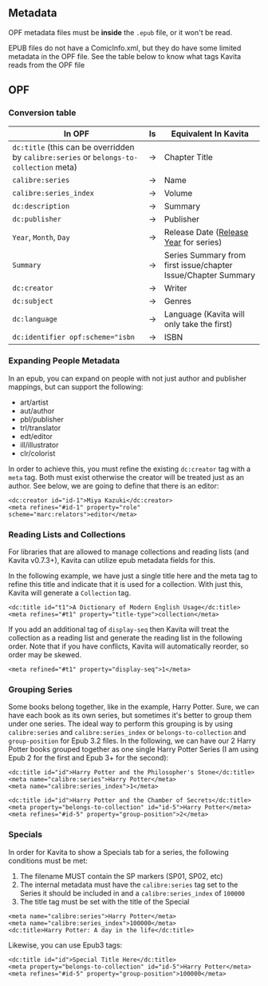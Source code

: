 
## Metadata

<Callout type="info">OPF metadata files must be **inside** the `.epub` file, or it won't be read.</Callout>

EPUB files do not have a ComicInfo.xml, but they do have some limited metadata in the OPF file.
See the table below to know what tags Kavita reads from the OPF file

## OPF

### Conversion table

| In OPF                                                                                         | Is | Equivalent In Kavita                                                           |
|------------------------------------------------------------------------------------------------|----|--------------------------------------------------------------------------------|
| `dc:title` (this can be overridden by `calibre:series` or `belongs-to-collection` meta)        | →  | Chapter Title                                                                  |
| `calibre:series`                                                                               | →  | Name                                                                           |
| `calibre:series_index`                                                                         | →  | Volume                                                                         |
| `dc:description`                                                                               | →  | Summary                                                                        |
| `dc:publisher`                                                                                 | →  | Publisher                                                                      |
| `Year`, `Month`, `Day`                                                                         | →  | Release Date ([Release Year](/guides/metadata/comics#release-year) for series) |
| `Summary`                                                                                      | →  | Series Summary from first issue/chapter Issue/Chapter Summary                  |
| `dc:creator`                                                                                   | →  | Writer                                                                         |
| `dc:subject`                                                                                   | →  | Genres                                                                         |
| `dc:language`                                                                                  | →  | Language (Kavita will only take the first)                                     |
| `dc:identifier opf:scheme="isbn`                                                               | →  | ISBN                                                                           |


### Expanding People Metadata
In an epub, you can expand on people with not just author and publisher mappings, but can support the following:
* art/artist
* aut/author
* pbl/publisher
* trl/translator
* edt/editor
* ill/illustrator
* clr/colorist

In order to achieve this, you must refine the existing `dc:creator` tag with a `meta` tag. Both must exist otherwise the creator will be treated just as an author. See below, we are going to define that there is an editor:

```
<dc:creator id="id-1">Miya Kazuki</dc:creator>
<meta refines="#id-1" property="role" scheme="marc:relators">editor</meta>
```

### Reading Lists and Collections
For libraries that are allowed to manage collections and reading lists (and Kavita v0.7.3+), Kavita can utilize epub metadata fields for this.

In the following example, we have just a single title here and the meta tag to refine this title and indicate that it is used for a collection. With just this, Kavita will generate a `Collection` tag.

```
<dc:title id="t1">A Dictionary of Modern English Usage</dc:title>
<meta refines="#t1" property="title-type">collection</meta>
```

If you add an additional tag of `display-seq` then Kavita will treat the collection as a reading list and generate the reading list in the following order. Note that if you have conflicts, Kavita will automatically reorder, so order may be skewed. 

```
<meta refined="#t1" property="display-seq">1</meta>
```

### Grouping Series
Some books belong together, like in the example, Harry Potter. Sure, we can have each book as its own series, but sometimes it's better to group them under one series. The ideal way to perform this grouping is by using `calibre:series` and `calibre:series_index` or `belongs-to-collection` and `group-position` for Epub 3.2 files. In the following, we can have our 2 Harry Potter books grouped together as one single Harry Potter Series (I am using Epub 2 for the first and Epub 3+ for the second):

```
<dc:title id="id">Harry Potter and the Philosopher's Stone</dc:title>
<meta name="calibre:series">Harry Potter</meta>
<meta name="calibre:series_index">1</meta>
```

```
<dc:title id="id">Harry Potter and the Chamber of Secrets</dc:title>
<meta property="belongs-to-collection" id="id-5">Harry Potter</meta>
<meta refines="#id-5" property="group-position">2</meta>
```

### Specials
In order for Kavita to show a Specials tab for a series, the following conditions must be met:

1. The filename MUST contain the SP markers (SP01, SP02, etc)
2. The internal metadata must have the `calibre:series` tag set to the Series it should be included in and a `calibre:series_index` of `100000`
3. The title tag must be set with the title of the Special
```
<meta name="calibre:series">Harry Potter</meta>
<meta name="calibre:series_index">100000</meta>
<dc:title>Harry Potter: A day in the life</dc:title>
```

Likewise, you can use Epub3 tags:
```
<dc:title id="id">Special Title Here</dc:title>
<meta property="belongs-to-collection" id="id-5">Harry Potter</meta>
<meta refines="#id-5" property="group-position">100000</meta>
```
